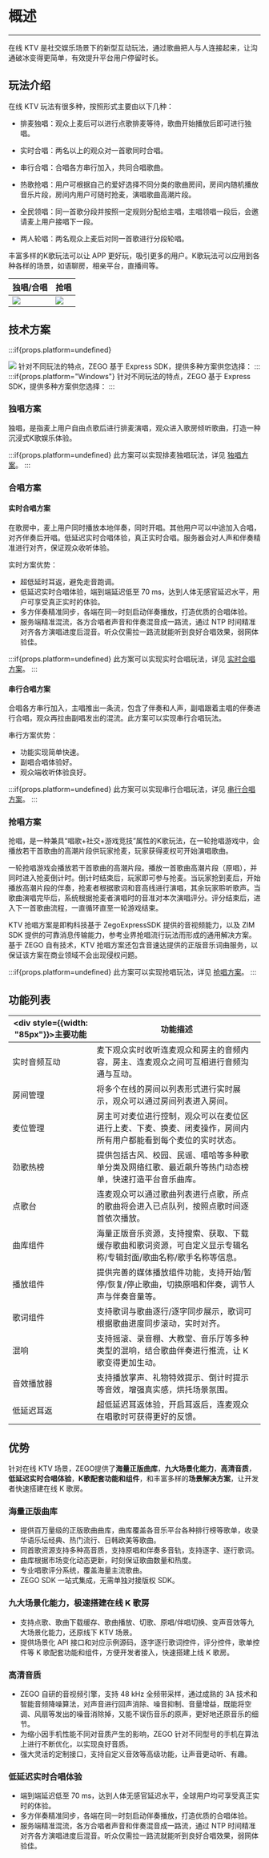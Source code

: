 # 概述

---

在线 KTV 是社交娱乐场景下的新型互动玩法，通过歌曲把人与人连接起来，让沟通破冰变得更简单，有效提升平台用户停留时长。

## 玩法介绍

在线 KTV 玩法有很多种，按照形式主要由以下几种：

* 排麦独唱：观众上麦后可以进行点歌排麦等待，歌曲开始播放后即可进行独唱。

* 实时合唱：两名以上的观众对一首歌同时合唱。
* 串行合唱：合唱各方串行加入，共同合唱歌曲。	
* 热歌抢唱：用户可根据自己的爱好选择不同分类的歌曲房间，房间内随机播放音乐片段，房间内用户可随时抢麦，演唱歌曲高潮片段。
* 全民领唱：同一首歌分段并按照一定规则分配给主唱，主唱领唱一段后，会邀请麦上用户接唱下一段。
* 两人轮唱：两名观众上麦后对同一首歌进行分段轮唱。

丰富多样的K歌玩法可以让 APP 更好玩，吸引更多的用户。K歌玩法可以应用到各种各样的场景，如语聊房，相亲平台，直播间等。

|独唱/合唱|抢唱|
|-|-|
|<Frame width="512" height="700" ><img src="https://doc-media.zego.im/sdk-doc/Pics/ktv/ktv.jpg" /></Frame>|<Frame width="512" height="700" ><img src="https://doc-media.zego.im/sdk-doc/Pics/GoEnjoy/Grab/iOS/grab_grab_waiting.png" /></Frame>|


## 技术方案

:::if{props.platform=undefined}
<Frame width="auto" height="auto" ><img src="https://doc-media.zego.im/sdk-doc/Pics/ktv/ktv_overview.png" /></Frame>
针对不同玩法的特点，ZEGO 基于 Express SDK，提供多种方案供您选择：
:::
:::if{props.platform="Windows"}
针对不同玩法的特点，ZEGO 基于 Express SDK，提供多种方案供您选择：
:::

### 独唱方案

独唱，是指麦上用户自由点歌后进行排麦演唱，观众进入歌房倾听歌曲，打造一种沉浸式K歌娱乐体验。

:::if{props.platform=undefined}
此方案可以实现排麦独唱玩法，详见 [独唱方案](./../implementation/ktv-solutions/solo.mdx)。
:::

### 合唱方案

#### 实时合唱方案

在歌房中，麦上用户同时播放本地伴奏，同时开唱。其他用户可以中途加入合唱，对齐伴奏后开唱。低延迟实时合唱体验，真正实时合唱。服务器会对人声和伴奏精准进行对齐，保证观众收听体验。

实时方案优势：
* 超低延时耳返，避免走音跑调。
* 低延迟实时合唱体验，端到端延迟低至 70 ms，达到人体无感官延迟水平，用户可享受真正实时的体验。
* 多方伴奏精准同步，各端在同一时刻启动伴奏播放，打造优质的合唱体验。
* 服务端精准混流，各方合唱者声音和伴奏混音成一路流，通过 NTP 时间精准对齐各方演唱进度后混音。听众仅需拉一路流就能听到良好合唱效果，弱网体验佳。

:::if{props.platform=undefined}
此方案可以实现实时合唱玩法，详见 [实时合唱方案](./../implementation/ktv-solutions/chorus/concurrent.mdx)。
:::


#### 串行合唱方案

合唱各方串行加入，主唱推出一条流，包含了伴奏和人声，副唱跟着主唱的伴奏进行合唱，观众再拉由副唱发出的混流。此方案可以实现串行合唱玩法。

串行方案优势：
* 功能实现简单快速。
* 副唱合唱体验好。
* 观众端收听体验良好。

:::if{props.platform=undefined}
此方案可以实现串行合唱玩法，详见 [串行合唱方案](./../implementation/ktv-solutions/chorus/serial.mdx)。
:::

### 抢唱方案

抢唱，是一种兼具“唱歌+社交+游戏竞技”属性的K歌玩法，在一轮抢唱游戏中，会播放若干首歌曲的高潮片段供玩家抢麦，玩家获得麦权可开始演唱歌曲。

一轮抢唱游戏会播放若干首歌曲的高潮片段。播放一首歌曲高潮片段（原唱），并同时进入抢麦倒计时。倒计时结束后，玩家即可参与抢麦。当玩家抢到麦后，开始播放高潮片段的伴奏，抢麦者根据歌词和音高线进行演唱，其余玩家聆听歌声。当歌曲演唱完毕后，系统根据抢麦者演唱时的音准对本次演唱评分。评分结束后，进入下一首歌曲流程，一直循环直至一轮游戏结束。

KTV 抢唱方案是即构科技基于 ZegoExpressSDK 提供的音视频能力，以及 ZIM SDK 提供的可靠消息传输能力，参考业界抢唱流行玩法而形成的通用解决方案。基于 ZEGO 自有技术，KTV 抢唱方案还包含音速达提供的正版音乐词曲服务，以保证该方案在商业领域不会出现侵权问题。

:::if{props.platform=undefined}
此方案可以实现抢唱玩法，详见 [抢唱方案](./../implementation/ktv-solutions/grab-the-mic.mdx)。
:::


## 功能列表

| <div style={{width: "85px"}}>主要功能</div> | 功能描述 |
| --- | ---- |
|实时音频互动|麦下观众实时收听连麦观众和房主的音频内容，房主、连麦观众之间可互相进行音频沟通与互动。|
|房间管理|将多个在线的房间以列表形式进行实时展示，观众可以通过房间列表进入房间。|
|麦位管理|房主可对麦位进行控制，观众可以在麦位区进行上麦、下麦、换麦、闭麦操作，房间内所有用户都能看到每个麦位的实时状态。|
|劲歌热榜|提供包括古风、校园、民谣、嘻哈等多种歌单分类及网络红歌、最近飙升等热门动态榜单，快速打造平台音乐曲库。|
|点歌台|连麦观众可以通过歌曲列表进行点歌，所点的歌曲将会进入已点队列，按照点歌时间逐首依次播放。|
|曲库组件|海量正版音乐资源，支持搜索、获取、下载缓存歌曲和歌词资源，可自定义显示专辑名称/专辑封面/歌曲名称/歌手名称等信息。|
|播放组件|提供完善的媒体播放组件功能，支持开始/暂停/恢复/停止歌曲，切换原唱和伴奏，调节人声与伴奏音量等。|
|歌词组件|支持歌词与歌曲逐行/逐字同步展示，歌词可根据歌曲进度同步滚动，实时对齐。|
|混响|支持摇滚、录音棚、大教堂、音乐厅等多种类型的混响，结合歌曲伴奏进行推流，让 K 歌变得更加生动。|
|音效播放器|支持播放掌声、礼物特效提示、倒计时提示等音效，增强真实感，烘托场景氛围。|
|低延迟耳返|超低延迟耳返体验，开启耳返后，连麦观众在唱歌时可获得更好的反馈。|

## 优势

针对在线 KTV 场景，ZEGO提供了**海量正版曲库**，**九大场景化能力**，**高清音质**，**低延迟实时合唱体验**，**K歌配套功能和组件**，和丰富多样的**场景解决方案**，让开发者快速搭建在线 K 歌房。

### 海量正版曲库
* 提供百万量级的正版歌曲曲库，曲库覆盖各音乐平台各种排行榜等歌单，收录华语乐坛经典、热门流行、日韩欧美等歌曲。
* 同首歌资源支持多种高音质，支持原唱和伴奏多音轨，支持逐字、逐行歌词。
* 曲库根据市场变化动态更新，时刻保证歌曲数量和热度。
* 专业唱歌评分系统，覆盖海量主流歌曲。
* ZEGO SDK 一站式集成，无需单独对接版权 SDK。

### 九大场景化能力，极速搭建在线 K 歌房
- 支持点歌、歌曲下载缓存、歌曲播放、切歌、原唱/伴唱切换、变声音效等九大场景化能力，还原线下 KTV 场景。
- 提供场景化 API 接口和对应示例源码，逐字逐行歌词控件，评分控件，歌单控件等 K 歌配套功能和组件，方便开发者接入，快速搭建上线 K 歌房。

### 高清音质
- ZEGO 自研的音视频引擎，支持 48 kHz 全频带采样，通过成熟的 3A 技术和智能音频降噪算法，对声音进行回声消除、噪音抑制、音量增益，既能将空调、风扇等发出的噪音消除掉，又能不误伤音乐的原声，更好地还原音乐的细节。
- 为缩小因手机性能不同对音质产生的影响，ZEGO 针对不同型号的手机在算法上进行不断优化，以实现良好音质。
- 强大灵活的定制接口，支持自定义音效等高级功能，让声音更动听、有趣。

### 低延迟实时合唱体验
- 端到端延迟低至 70 ms，达到人体无感官延迟水平，全球用户均可享受真正实时的体验。
- 多方伴奏精准同步，各端在同一时刻启动伴奏播放，打造优质的合唱体验。
- 服务端精准混流，各方合唱者声音和伴奏混音成一路流，通过 NTP 时间精准对齐各方演唱进度后混音。听众仅需拉一路流就能听到良好合唱效果，弱网体验佳。
